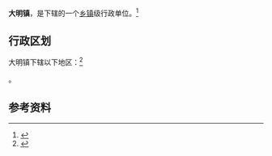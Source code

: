 {{中国乡级行政区|61/05/21/104/000}}

'''大明镇'''，是{{PRC admin/fullname|61/05/21/104/000|3}}下辖的一个[[乡镇|乡镇]]级行政单位。<ref>{{PRC admin/ref sgc|{{PRC admin/parent|61/05/21/104/000}}}}</ref>

== 行政区划 ==

大明镇下辖以下地区：<ref>{{PRC admin/ref sgc|61/05/21/104/000}}</ref>

{{PRC admin/children|61/05/21/104/000}}。

== 参考资料 ==

{{reflist}}

{{行政区划小作品}}
{{PRC admin/navcat|61/05/21/104/000}}